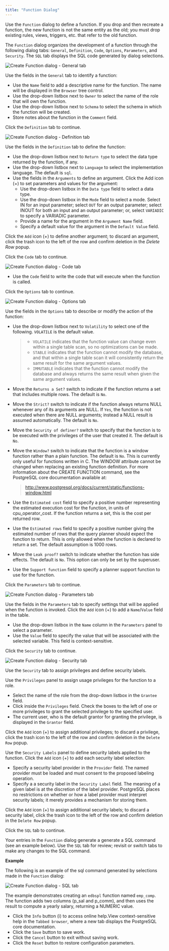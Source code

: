 ```yaml
---
title: "Function Dialog"
---
```


<div id="function_dialog" class="registered_link"></div>

Use the `Function` dialog to define a function. If you drop and then recreate a function, the new function is not the same entity as the old; you must drop existing rules, views, triggers, etc. that refer to the old function.

The `Function` dialog organizes the development of a function through the following dialog tabs: `General`, `Definition`, `Code`, `Options`, `Parameters`, and `Security`. The `SQL` tab displays the SQL code generated by dialog selections.

![Create Function dialog - General tab](../../images/function_general.png)

Use the fields in the `General` tab to identify a function:

-   Use the `Name` field to add a descriptive name for the function. The name will be displayed in the `Browser` tree control.
-   Use the drop-down listbox next to `Owner` to select the name of the role that will own the function.
-   Use the drop-down listbox next to `Schema` to select the schema in which the function will be created.
-   Store notes about the function in the `Comment` field.

Click the `Definition` tab to continue.

![Create Function dialog - Definition tab](../../images/function_definition.png)

Use the fields in the `Definition` tab to define the function:

-   Use the drop-down listbox next to `Return type` to select the data type returned by the function, if any.
-   Use the drop-down listbox next to `Language` to select the implementation language. The default is `sql`.
-   Use the fields in the `Arguments` to define an argument. Click the Add icon (+) to set parameters and values for the argument:
    -   Use the drop-down listbox in the `Data type` field to select a data type.
    -   Use the drop-down listbox in the `Mode` field to select a mode. Select IN for an input parameter; select `OUT` for an output parameter; select INOUT for both an input and an output parameter; or, select `VARIADIC` to specify a VARIADIC parameter.
    -   Provide a name for the argument in the `Argument Name` field.
    -   Specify a default value for the argument in the `Default Value` field.

Click the `Add` icon (+) to define another argument; to discard an argument, click the trash icon to the left of the row and confirm deletion in the *Delete Row* popup.

Click the `Code` tab to continue.

![Create Function dialog - Code tab](../../images/function_code.png)

-   Use the `Code` field to write the code that will execute when the function is called.

Click the `Options` tab to continue.

![Create Function dialog - Options tab](../../images/function_options.png)

Use the fields in the `Options` tab to describe or modify the action of the function:

-   Use the drop-down listbox next to `Volatility` to select one of the following. `VOLATILE` is the default value.

    > -   `VOLATILE` indicates that the function value can change even within a single table scan, so no optimizations can be made.
    > -   `STABLE` indicates that the function cannot modify the database, and that within a single table scan it will consistently return the same result for the same argument values.
    > -   `IMMUTABLE` indicates that the function cannot modify the database and always returns the same result when given the same argument values.

-   Move the `Returns a Set?` switch to indicate if the function returns a set that includes multiple rows. The default is `No`.

-   Move the `Strict?` switch to indicate if the function always returns NULL whenever any of its arguments are NULL. If `Yes`, the function is not executed when there are NULL arguments; instead a NULL result is assumed automatically. The default is `No`.

-   Move the `Security of definer?` switch to specify that the function is to be executed with the privileges of the user that created it. The default is `No`.

-   Move the `Window?` switch to indicate that the function is a window function rather than a plain function. The default is `No`. This is currently only useful for functions written in C. The WINDOW attribute cannot be changed when replacing an existing function definition. For more information about the CREATE FUNCTION command, see the PostgreSQL core documentation available at:

    > <http://www.postgresql.org/docs/current/static/functions-window.html>

-   Use the `Estimated cost` field to specify a positive number representing the estimated execution cost for the function, in units of cpu_operator_cost. If the function returns a set, this is the cost per returned row.

-   Use the `Estimated rows` field to specify a positive number giving the estimated number of rows that the query planner should expect the function to return. This is only allowed when the function is declared to return a set. The default assumption is 1000 rows.

-   Move the `Leak proof?` switch to indicate whether the function has side effects. The default is `No`. This option can only be set by the superuser.

-   Use the `Support function` field to specify a planner support function to use for the function.

Click the `Parameters` tab to continue.

![Create Function dialog - Parameters tab](../../images/function_parameters.png)

Use the fields in the `Parameters` tab to specify settings that will be applied when the function is invoked. Click the `Add` icon (+) to add a `Name`/`Value` field in the table.

-   Use the drop-down listbox in the `Name` column in the `Parameters` panel to select a parameter.
-   Use the `Value` field to specify the value that will be associated with the selected variable. This field is context-sensitive.

Click the `Security` tab to continue.

![Create Function dialog - Security tab](../../images/function_security.png)

Use the `Security` tab to assign privileges and define security labels.

Use the `Privileges` panel to assign usage privileges for the function to a role.

-   Select the name of the role from the drop-down listbox in the `Grantee` field.
-   Click inside the `Privileges` field. Check the boxes to the left of one or more privileges to grant the selected privilege to the specified user.
-   The current user, who is the default grantor for granting the privilege, is displayed in the `Grantor` field.

Click the `Add` icon (+) to assign additional privileges; to discard a privilege, click the trash icon to the left of the row and confirm deletion in the `Delete Row` popup.

Use the `Security Labels` panel to define security labels applied to the function. Click the `Add` icon (+) to add each security label selection:

-   Specify a security label provider in the `Provider` field. The named provider must be loaded and must consent to the proposed labeling operation.
-   Specify a a security label in the `Security Label` field. The meaning of a given label is at the discretion of the label provider. PostgreSQL places no restrictions on whether or how a label provider must interpret security labels; it merely provides a mechanism for storing them.

Click the `Add` icon (+) to assign additional security labels; to discard a security label, click the trash icon to the left of the row and confirm deletion in the `Delete Row` popup.

Click the `SQL` tab to continue.

Your entries in the `Function` dialog generate a generate a SQL command (see an example below). Use the `SQL` tab for review; revisit or switch tabs to make any changes to the SQL command.

**Example**

The following is an example of the sql command generated by selections made in the `Function` dialog:

![Create Function dialog - SQL tab](../../images/function_sql.png)

The example demonstrates creating an `edbspl` function named `emp_comp`. The function adds two columns (p_sal and p_comm), and then uses the result to compute a yearly salary, returning a NUMERIC value.

-   Click the `Info` button (i) to access online help.View context-sensitive help in the `Tabbed browser`, where a new tab displays the PostgreSQL core documentation.
-   Click the `Save` button to save work.
-   Click the `Cancel` button to exit without saving work.
-   Click the `Reset` button to restore configuration parameters.
